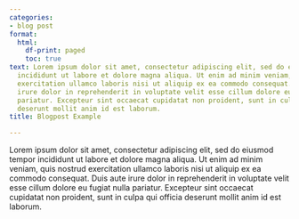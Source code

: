 ```yaml
---
categories:
- blog post
format:
  html:
    df-print: paged
    toc: true
text: Lorem ipsum dolor sit amet, consectetur adipiscing elit, sed do eiusmod tempor
  incididunt ut labore et dolore magna aliqua. Ut enim ad minim veniam, quis nostrud
  exercitation ullamco laboris nisi ut aliquip ex ea commodo consequat. Duis aute
  irure dolor in reprehenderit in voluptate velit esse cillum dolore eu fugiat nulla
  pariatur. Excepteur sint occaecat cupidatat non proident, sunt in culpa qui officia
  deserunt mollit anim id est laborum.
title: Blogpost Example

---
```

Lorem ipsum dolor sit amet, consectetur adipiscing elit, sed do eiusmod tempor incididunt ut labore et dolore magna aliqua. Ut enim ad minim veniam, quis nostrud exercitation ullamco laboris nisi ut aliquip ex ea commodo consequat. Duis aute irure dolor in reprehenderit in voluptate velit esse cillum dolore eu fugiat nulla pariatur. Excepteur sint occaecat cupidatat non proident, sunt in culpa qui officia deserunt mollit anim id est laborum.
